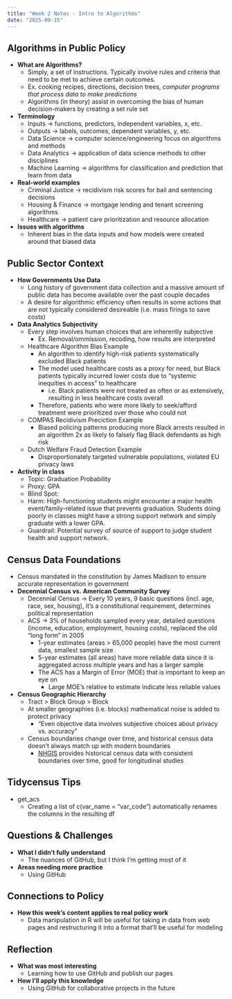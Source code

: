 ```yaml
---
title: "Week 2 Notes - Intro to Algorithms"
date: "2025-09-15"
---
```


## Algorithms in Public Policy
- **What are Algorithms?**
  - Simply, a set of instructions. Typically involve rules and criteria that need to be met to achieve certain outcomes.
  - Ex. cooking recipes, directions, decision trees, *computer programs that process data to make predictions*
  - Algorithms (in theory) assist in overcoming the bias of human decision-makers by creating a set rule set
- **Terminology**
  - Inputs &rarr; functions, predictors, independent variables, x, etc.
  - Outputs &rarr; labels, outcomes, dependent variables, y, etc.
  - Data Science &rarr; computer science/engineering focus on algorithms and methods
  - Data Analytics &rarr; application of data science methods to other disciplines
  - Machine Learning &rarr; algorithms for classification and prediction that learn from data
- **Real-world examples**
  - Criminal Justice &rarr; recidivism risk scores for bail and sentencing decisions
  - Housing & Finance &rarr; mortgage lending and tenant screening algorithms
  - Healthcare &rarr; patient care prioritization and resource allocation
- **Issues with algorithms**
  - Inherent bias in the data inputs and how models were created around that biased data 

## Public Sector Context
- **How Governments Use Data**
  - Long history of government data collection and a massive amount of public data has become available over the past couple decades
  - A desire for algorithmic efficiency often results in some actions that are not typically considered desireable (i.e. mass firings to save costs)
- **Data Analytics Subjectivity**
  - Every step involves human choices that are inherently subjective 
    - Ex. Removal/ommission, recoding, how results are interpreted
  - Healthcare Algorithm Bias Example
    - An algorithm to identify high-risk patients systematically excluded Black patients
    - The model used healthcare costs as a proxy for need, but Black patients typically incurred lower costs due to "systemic inequities in access" to healthcare
      - i.e. Black patients were not treated as often or as extensively, resulting in less healthcare costs overall
    - Therefore, patients who were more likely to seek/afford treatment were prioritized over those who could not
  - COMPAS Recidivism Preciction Example
    - Biased policing patterns producing more Black arrests resulted in an algorithm 2x as likely to falsely flag Black defendants as high risk
  - Dutch Welfare Fraud Detection Example
    - Disproportionately targeted vulnerable populations, violated EU privacy laws
- **Activity in class**
    - Topic: Graduation Probability
    - Proxy: GPA
    - Blind Spot: 
    - Harm: High-functioning students might encounter a major health event/family-related issue that prevents graduation. Students doing poorly in classes might have a strong support network and simply graduate with a lower GPA.
    - Guardrail: Potential survey of source of support to judge student health and support network.

## Census Data Foundations
- Census mandated in the constitution by James Madison to ensure accurate representation in government
- **Decennial Census vs. American Community Survey**
  - Decennial Census &rarr; Every 10 years, 9 basic questions (incl. age, race, sex, housing), it's a constitutional requirement, determines political representation
  - ACS &rarr; 3% of households sampled every year, detailed questions (income, education, employment, housing costs), replaced the old "long form" in 2005
    - 1-year estimates (areas > 65,000 people) have the most current data, smallest sample size
    - 5-year estimates (all areas) have more reliable data since it is aggregated across multiple years and has a larger sample
    - The ACS has a Margin of Error (MOE) that is important to keep an eye on
      - Large MOE's relative to estimate indicate less reliable values
- **Census Geographic Hierarchy**
  - Tract > Block Group > Block
  - At smaller geographies (i.e. blocks) mathematical noise is added to protect privacy
    - "Even objective data involves subjective choices about privacy vs. accuracy"
  - Census boundaries change over time, and historical census data doesn't always match up with modern boundaries
    - [NHGIS](nhgis.org) provides historical census data with consistent boundaries over time, good for longitudinal studies

## Tidycensus Tips
- get_acs
  - Creating a list of c(var_name = "var_code") automatically renames the columns in the resulting df

## Questions & Challenges
- **What I didn't fully understand**
  - The nuances of GitHub, but I think I'm getting most of it
- **Areas needing more practice**
  - Using GitHub

## Connections to Policy
- **How this week's content applies to real policy work**
  - Data manipulation in R will be useful for taking in data from web pages and restructuring it into a format that'll be useful for modeling

## Reflection
- **What was most interesting**
  - Learning how to use GitHub and publish our pages
- **How I'll apply this knowledge**
  - Using GitHub for collaborative projects in the future
